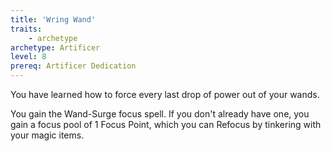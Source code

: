 ```yaml
---
title: 'Wring Wand'
traits:
    - archetype
archetype: Artificer
level: 8
prereq: Artificer Dedication
---
```


You have learned how to force every last drop of power out of your wands.

You gain the Wand-Surge focus spell. If you don't already have one, you gain a focus pool of 1 Focus Point, which you can Refocus by tinkering with your magic items.
